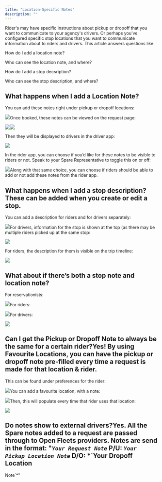 ```yaml
---
title: "Location-Specific Notes"
description: ""
---
```


Rider's may have specific instructions about pickup or dropoff that you want to communicate to your agency's drivers. Or perhaps you've configured specific stop locations that you want to communicate information about to riders and drivers. This article answers questions like: 

How do I add a location note? 

Who can see the location note, and where? 

How do I add a stop decsription? 

Who can see the stop description, and where?

## What happens when I add a Location Note?

You can add these notes right under pickup or dropoff locations:

![](https://downloads.intercomcdn.com/i/o/1082098701/b1627f3138a7094633efaf18/1.png?expires=1753820100&signature=26a2a583776fa5ac691dad5becbc5298abb2cc59b63180c8ed98dd91c115c0f0&req=dSAvFMl3lYZfWPMW1HO4zS%2BO6ovatQ8WXHcqN9fRYHO5UXD3423%2FZG%2Fj8cp7%0AEdZ5%0A)Once booked, these notes can be viewed on the request page:

![](https://downloads.intercomcdn.com/i/o/1082098985/cfea262890918a284ff9ef15/2.png?expires=1753820100&signature=1035b55b6c877688726d6b3f13008a3b6dbc8e22bdd780fae0ea615465d287fb&req=dSAvFMl3lYhXXPMW1HO4zTumd04GeY91zVpE8mhpDMTNfxr5iTIf4Wo5RHWQ%0AHg1n%0A)![](https://downloads.intercomcdn.com/i/o/1082099159/54a0d94d6d6958b9e1799840/3.png?expires=1753820100&signature=61fe487df77a696e6b9bb80cbf7826785ee6db4cbc198548a7520f29d9779611&req=dSAvFMl3lIBaUPMW1HO4zSllPyPIyQmtEtCW67thBkke6ruwZPrbGBxhyjqY%0AhSdh%0A)

Then they will be displayed to drivers in the driver app:

![](https://downloads.intercomcdn.com/i/o/1082099394/abaaf186a44d878c48b6ab4c/Screenshot+2024-06-14+at+8_47_49%E2%80%AFAM.png?expires=1753820100&signature=a4a8eba5f7a861b11ee4b7b92737610c36b522e6c29140bdf5179599f982a3c2&req=dSAvFMl3lIJWXfMW1HO4zROncnKr3tYOScg3WLQdH0nO7DSZMUT%2FenxgfrlJ%0AZGp8%0A)

In the rider app, you can choose if you’d like for these notes to be visible to riders or not. Speak to your Spare Representative to toggle this on or off:

![](https://downloads.intercomcdn.com/i/o/1082100020/ea3dade2358140b14ba4eab7/Screenshot+2024-06-14+at+8_48_17%E2%80%AFAM.png?expires=1753820100&signature=983701731f7f5eb2bef118a8e4ba627162b93d1afeb20c359fe9bec7e1c3fddd&req=dSAvFMh%2BnYFdWfMW1HO4zZsiWk1a69Qe86on9WuBMQw7NUOT9sGRrSrFIdci%0A57zo%0A)Along with that same choice, you can choose if riders should be able to add or not add these notes from the rider app.

## What happens when I add a stop description?These can be added when you create or edit a stop. 

You can add a description for riders and for drivers separately:

![](https://downloads.intercomcdn.com/i/o/1082101093/d73a75735d15bc64843a566d/4.png?expires=1753820100&signature=4a2cb8ccd8f5c3e54998a4417d43f477924f19e16039fde3dde7f5c330969805&req=dSAvFMh%2BnIFWWvMW1HO4zZ3jzwQUh%2FOWkM0k6bVKHuTpwzun%2Fid%2B2EJzkkYA%0ALJ0d%0A)For drivers, information for the stop is shown at the top (as there may be multiple riders picked up at the same stop:

![](https://downloads.intercomcdn.com/i/o/1082103132/586c21733963fdff08aa7751/Screenshot+2024-06-14+at+8_50_20%E2%80%AFAM.png?expires=1753820100&signature=86a284d217fe798648305802332dfe2cf6f0b69910797bc3dc619c9d4c79e967&req=dSAvFMh%2BnoBcW%2FMW1HO4zeInKTKDAI%2FQM5RbAPZRB3uWr%2FDoPRhejTl9pimR%0AindG%0A)

For riders, the description for them is visible on the trip timeline:

![](https://downloads.intercomcdn.com/i/o/1082103529/da9eb94e5805d79a449d1cbd/5.jpg?expires=1753820100&signature=5a3c45c03e2ccd2dd922026549e1672114a942b07a55cc4da9e62dc0d431b52f&req=dSAvFMh%2BnoRdUPMW1HO4zQVeHB%2BykQSOFHIMFGdh4yRvGItLDf2%2BeFOI2jIB%0A1pM%2F%0A)

## What about if there’s both a stop note and location note?

For reservationists:

![](https://downloads.intercomcdn.com/i/o/1082104262/7f5a2f2f4850e36246d34f68/6.png?expires=1753820100&signature=d27c5cadf3aa84f6a053f0ae9eb7087da19e85510dda4560dc4b4c632a559c9f&req=dSAvFMh%2BmYNZW%2FMW1HO4zUljwEPBcrV6R6prJQOV0HJRcjl%2FCPj%2BNIVHy%2FvQ%0AdfVl%0A)For riders:

![](https://downloads.intercomcdn.com/i/o/1082104655/1b0f6f9efeda0c186f83de29/7.png?expires=1753820100&signature=7f9c750b452e7d63b7dbf33755cda976dc2b6031173549075a98c711b48e39e0&req=dSAvFMh%2BmYdaXPMW1HO4zY4wtRwWhpOVoyX71crl5AYjZHyrd0r7zThXvQgM%0AFym1%0A)For drivers:

![](https://downloads.intercomcdn.com/i/o/1082104943/34cbe6e4c3825bed97127c0d/Screenshot+2024-06-14+at+8_51_50%E2%80%AFAM.png?expires=1753820100&signature=853abb7fd289965fa4efc175a70ef1d2c2311fdb364b424905e7337be4fee7df&req=dSAvFMh%2BmYhbWvMW1HO4zc%2FsuIpJldJovoFhwEdLW6hJ0cyQ%2BL805sBu7Z%2Bm%0A6uJp%0A)

## Can I get the Pickup or Dropoff Note to always be the same for a certain rider?Yes! By using Favourite Locations, you can have the pickup or dropoff note pre-filled every time a request is made for that location & rider. 

This can be found under preferences for the rider:

![](https://downloads.intercomcdn.com/i/o/1082105695/ed3a8890e83af462b508aca9/8.png?expires=1753820100&signature=c452363e729655269f1f475250379f77f2337e80ab5761076ccda8ec2598826e&req=dSAvFMh%2BmIdWXPMW1HO4zaO5vvOs7wHq30kV1IFFIWTgtuCfGRE8E7Cn2NqD%0AkAZ3%0A)You can add a favourite location, with a note:

![](https://downloads.intercomcdn.com/i/o/1082106109/fa0e627627a5979a1ece2763/9.png?expires=1753820100&signature=38706a623ca1a3695017974ae096a06bcd4bb73f9ad85857ca3b638fb3000381&req=dSAvFMh%2Bm4BfUPMW1HO4zZjAvRG0exgvqld98diaFb6Lh4swXMmZ%2F2tVl70P%0Ay9g7%0A)Then, this will populate every time that rider uses that location:

![](https://downloads.intercomcdn.com/i/o/1082106623/a4d979608844ce2d55995c43/10.png?expires=1753820100&signature=b3e9967a5e8f81012b1395953400749e32c2663882a489c7b73df648c579f463&req=dSAvFMh%2Bm4ddWvMW1HO4zRSoVAlAxrUteOWs9lV1dGtPl6eESzy3QVMjiepu%0AlGP%2B%0A)

## Do notes show to external drivers?Yes. All the Spare notes added to a request are passed through to Open Fleets providers. Notes are send in the format: "*`Your Request Note`* **P/U:** *`Your Pickup Location Note`* **D/O:** *`Your Dropoff Location 

Note`*"
